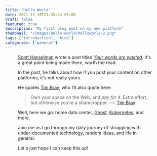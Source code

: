```yaml
---
title: "Hello World"
date: 2021-12-10T21:35:43-05:00
draft: false
featured: true
description: "My first blog post on my new platform"
thumbnail: "/images/hello-world/helloworld-2.png"
tags: ["introduction", "blog"]
categories: ["general"]
---
```



<Figure 
  src="/images/hello-world/helloworld-2.png" 
  width={300} 
  height={300} 
  alt="The words 'Hello World' in neon green on a black background." 
/>

[Scott Hanselman](https://twitter.com/shanselman) wrote a post titled _[Your words are wasted](https://www.hanselman.com/blog/your-words-are-wasted)._ It's a great point being made there, worth the read.

In the post, he talks about how if you post your content on other platforms, it's not really yours.

He quotes [Tim Bray](https://twitter.com/timbray), who I'll also quote here:

> Own your space on the Web, and _pay for it_. Extra effort, but otherwise you're a sharecropper. -— [Tim Bray](http://www.tbray.org/ongoing/When/201x/2012/08/18/Blogodammerung)

Well, here we go: home data center, [Ghost](https://ghost.org/), [Kubernetes](https://kubernetes.io/), and more.

Join me as I go through my daily journey of struggling with under-documented technology, random ideas, and life in general.

Let's just hope I can keep this up!